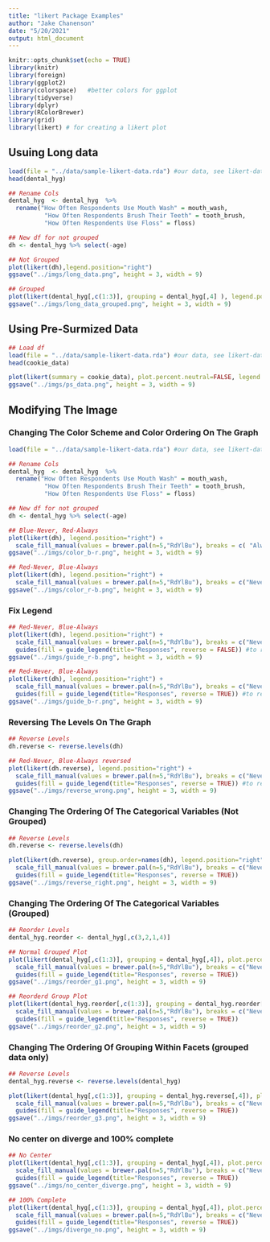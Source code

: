 ```yaml
---
title: "likert Package Examples"
author: "Jake Chanenson"
date: "5/20/2021"
output: html_document
---
```


```r
knitr::opts_chunk$set(echo = TRUE)
library(knitr)
library(foreign)      
library(ggplot2)      
library(colorspace)   #better colors for ggplot
library(tidyverse)    
library(dplyr)
library(RColorBrewer)
library(grid)
library(likert) # for creating a likert plot
```


## Usuing Long data
```r
load(file = "../data/sample-likert-data.rda") #our data, see likert-data-generation.Rmd for more info
head(dental_hyg)

## Rename Cols
dental_hyg  <- dental_hyg  %>% 
  rename("How Often Respondents Use Mouth Wash" = mouth_wash,
          "How Often Respondents Brush Their Teeth" = tooth_brush,
          "How Often Respondents Use Floss" = floss)

## New df for not grouped
dh <- dental_hyg %>% select(-age)

## Not Grouped
plot(likert(dh),legend.position="right")
ggsave("../imgs/long_data.png", height = 3, width = 9)

## Grouped
plot(likert(dental_hyg[,c(1:3)], grouping = dental_hyg[,4] ), legend.position="right")
ggsave("../imgs/long_data_grouped.png", height = 3, width = 9)
```

## Using Pre-Surmized Data
```r
## Load df
load(file = "../data/sample-likert-data.rda") #our data, see likert-data-generation.Rmd for more info
head(cookie_data)

plot(likert(summary = cookie_data), plot.percent.neutral=FALSE, legend.position="right")
ggsave("../imgs/ps_data.png", height = 3, width = 9)
```


## Modifying The Image

### Changing The Color Scheme and Color Ordering On The Graph
```r
load(file = "../data/sample-likert-data.rda") #our data, see likert-data-generation.Rmd for more info

## Rename Cols
dental_hyg  <- dental_hyg  %>% 
  rename("How Often Respondents Use Mouth Wash" = mouth_wash,
          "How Often Respondents Brush Their Teeth" = tooth_brush,
          "How Often Respondents Use Floss" = floss)

## New df for not grouped
dh <- dental_hyg %>% select(-age)

## Blue-Never, Red-Always
plot(likert(dh), legend.position="right") +
  scale_fill_manual(values = brewer.pal(n=5,"RdYlBu"), breaks = c( "Always", "Often", "Sometimes","Rarely", "Never")) #order and color the likert boxes
ggsave("../imgs/color_b-r.png", height = 3, width = 9)

## Red-Never, Blue-Always  
plot(likert(dh), legend.position="right") +
  scale_fill_manual(values = brewer.pal(n=5,"RdYlBu"), breaks = c("Never", "Rarely", "Sometimes", "Often", "Always")) #order and color the likert boxes
ggsave("../imgs/color_r-b.png", height = 3, width = 9)
```

### Fix Legend
```r
## Red-Never, Blue-Always  
plot(likert(dh), legend.position="right") +
  scale_fill_manual(values = brewer.pal(n=5,"RdYlBu"), breaks = c("Never", "Rarely", "Sometimes", "Often", "Always")) +
  guides(fill = guide_legend(title="Responses", reverse = FALSE)) #to reverse the order in the legend
ggsave("../imgs/guide_r-b.png", height = 3, width = 9)

## Red-Never, Blue-Always  
plot(likert(dh), legend.position="right") +
  scale_fill_manual(values = brewer.pal(n=5,"RdYlBu"), breaks = c("Never", "Rarely", "Sometimes", "Often", "Always")) +
  guides(fill = guide_legend(title="Responses", reverse = TRUE)) #to reverse the order in the legend
ggsave("../imgs/guide_b-r.png", height = 3, width = 9)
```

### Reversing The Levels On The Graph
```r
## Reverse Levels
dh.reverse <- reverse.levels(dh)

## Red-Never, Blue-Always reversed
plot(likert(dh.reverse), legend.position="right") +
  scale_fill_manual(values = brewer.pal(n=5,"RdYlBu"), breaks = c("Never", "Rarely", "Sometimes", "Often", "Always")) +
  guides(fill = guide_legend(title="Responses", reverse = TRUE)) #to reverse the order in the legend
ggsave("../imgs/reverse_wrong.png", height = 3, width = 9)
```


### Changing The Ordering Of The Categorical Variables (Not Grouped)
```r
## Reverse Levels
dh.reverse <- reverse.levels(dh)

plot(likert(dh.reverse), group.order=names(dh), legend.position="right") + #group.order changes the order of the variables
  scale_fill_manual(values = brewer.pal(n=5,"RdYlBu"), breaks = c("Never", "Rarely", "Sometimes", "Often", "Always")) +
  guides(fill = guide_legend(title="Responses", reverse = TRUE))
ggsave("../imgs/reverse_right.png", height = 3, width = 9)
```

### Changing The Ordering Of The Categorical Variables (Grouped)
```r
## Reorder Levels
dental_hyg.reorder <- dental_hyg[,c(3,2,1,4)]

## Normal Grouped Plot
plot(likert(dental_hyg[,c(1:3)], grouping = dental_hyg[,4]), plot.percent.low = FALSE, plot.percent.high = FALSE, plot.percent.neutral = FALSE, legend.position="right") +
  scale_fill_manual(values = brewer.pal(n=5,"RdYlBu"), breaks = c("Never", "Rarely", "Sometimes", "Often", "Always")) +
  guides(fill = guide_legend(title="Responses", reverse = TRUE))
ggsave("../imgs/reorder_g1.png", height = 3, width = 9)

## Reorderd Group Plot
plot(likert(dental_hyg.reorder[,c(1:3)], grouping = dental_hyg.reorder[,4]), plot.percent.low = FALSE, plot.percent.high = FALSE, plot.percent.neutral = FALSE, legend.position="right") +
  scale_fill_manual(values = brewer.pal(n=5,"RdYlBu"), breaks = c("Never", "Rarely", "Sometimes", "Often", "Always")) +
  guides(fill = guide_legend(title="Responses", reverse = TRUE))
ggsave("../imgs/reorder_g2.png", height = 3, width = 9)
```



### Changing The Ordering Of Grouping Within Facets (grouped data only)
```r
## Reverse Levels
dental_hyg.reverse <- reverse.levels(dental_hyg)

plot(likert(dental_hyg[,c(1:3)], grouping = dental_hyg.reverse[,4]), plot.percent.low = FALSE, plot.percent.high = FALSE, plot.percent.neutral = FALSE, legend.position="right") + #note grouping = dental_hyg.reverse
  scale_fill_manual(values = brewer.pal(n=5,"RdYlBu"), breaks = c("Never", "Rarely", "Sometimes", "Often", "Always")) +
  guides(fill = guide_legend(title="Responses", reverse = TRUE))
ggsave("../imgs/reorder_g3.png", height = 3, width = 9)                            
```

### No center on diverge and 100% complete
```r
## No Center
plot(likert(dental_hyg[,c(1:3)], grouping = dental_hyg[,4]), plot.percent.low = FALSE, plot.percent.high = FALSE, plot.percent.neutral = FALSE, include.center=FALSE, legend.position="right") +
  scale_fill_manual(values = brewer.pal(n=5,"RdYlBu"), breaks = c("Never", "Rarely", "Sometimes", "Often", "Always")) +
  guides(fill = guide_legend(title="Responses", reverse = TRUE))
ggsave("../imgs/no_center_diverge.png", height = 3, width = 9)

## 100% Complete
plot(likert(dental_hyg[,c(1:3)], grouping = dental_hyg[,4]), plot.percent.low = FALSE, plot.percent.high = FALSE, plot.percent.neutral = FALSE, centered=FALSE, legend.position="right") +
  scale_fill_manual(values = brewer.pal(n=5,"RdYlBu"), breaks = c("Never", "Rarely", "Sometimes", "Often", "Always")) +
  guides(fill = guide_legend(title="Responses", reverse = TRUE))
ggsave("../imgs/diverge_no.png", height = 3, width = 9)
```


